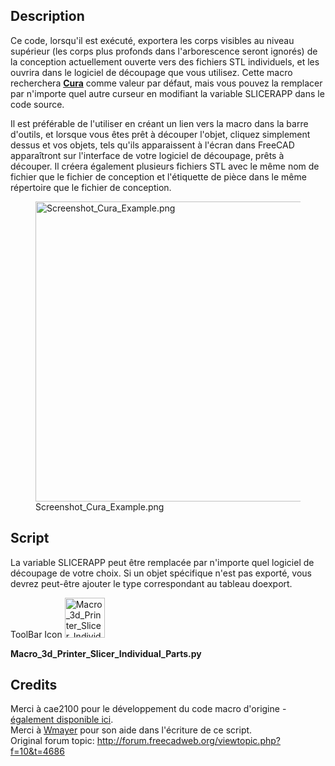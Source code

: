 <languages/>
<div class="mw-translate-fuzzy">
{{Macro/fr
|Name=Macro 3d Printer Slicer Individual Parts
|Name/fr=Macro 3d Printer Slicer Individual Parts
|Icon=Macro_3d_Printer_Slicer_Individual_Parts.svg
|Description=Exportation vers un logiciel de découpage pour imprimantes 3D basé sur une macro similaire par cae2100. Exporte un seul fichier stl pour chaque partie visible dans le même répertoire que le fichier de dessin original, puis l'ouvre dans le logiciel de découpage. <br/> Ce code, lorsqu'il est exécuté, exporte le dessin actuellement ouvert vers plusieurs fichiers STL, nommés d'après les étiquettes des pièces et ouvrez-le dans le logiciel de découpage que vous utilisez. La macro recherche '' '[http://wiki.ultimaker.com/Cura Cura]' '' dans le chemin mais vous pouvez ajouter tout autre découpage en modifiant la chaîne dans la macro.
|Author=WayofWood
|Version=1.1
|Date=2020-10-30
|FCVersion=All
|Download=[https://wiki.freecadweb.org/images/3/3d/Macro_3d_Printer_Slicer_Individual_Parts.svg ToolBar Icon]
|SeeAlso=[[Macro_3d_Printer_Slicer/fr|Macro 3d Printer Slicer]] [[Image:Macro_3d_Printer_Slicer.png|24px]]
}}
</div>


== Description ==
Ce code, lorsqu'il est exécuté, exportera les corps visibles au niveau supérieur (les corps plus profonds dans l'arborescence seront ignorés) de la conception actuellement ouverte vers des fichiers STL individuels, et les ouvrira dans le logiciel de découpage que vous utilisez. Cette macro recherchera '''[http://wiki.ultimaker.com/Cura Cura]''' comme valeur par défaut, mais vous pouvez la remplacer par n'importe quel autre curseur en modifiant la variable SLICERAPP dans le code source. 

Il est préférable de l'utiliser en créant un lien vers la macro dans la barre d'outils, et lorsque vous êtes prêt à découper l'objet, cliquez simplement dessus et vos objets, tels qu'ils apparaissent à l'écran dans FreeCAD apparaîtront sur l'interface de votre logiciel de découpage, prêts à découper. Il créera également plusieurs fichiers STL avec le même nom de fichier que le fichier de conception et l'étiquette de pièce dans le même répertoire que le fichier de conception.

[[File:Screenshot_Cura_Example.png|480px]]

==Script==
La variable SLICERAPP peut être remplacée par n'importe quel logiciel de découpage de votre choix. Si un objet spécifique n'est pas exporté, vous devrez peut-être ajouter le type correspondant au tableau doexport.

ToolBar Icon [[Image:Macro_3d_Printer_Slicer_Individual_Parts.svg|64px]]

'''Macro_3d_Printer_Slicer_Individual_Parts.py'''

{{MacroCode|code=
import FreeCAD
import Mesh
import sys
import math
import os
import subprocess

SLICERAPP= "cura"		 			# Put your Slicer program here

# some fuctions
def getPlacement(quat,vect,obj):
  if quat[3] > -1  and quat[3] < 1:
    delta = math.acos(quat[3])*2.0
    scale = math.sin(delta/2)
    rx = quat[0]/scale
    ry = quat[1]/scale
    rz = quat[2]/scale
  else:
    delta = 0
    rx = 0
    ry = 0
    rz = 1
  info0 = "translation "+str(vect.x)+" "+str(vect.y)+" "+str(vect.z)
  info1 = "rotation "+str(rx)+" "+str(ry)+" "+str(rz)+" "+str(delta)
  return info0+" "+info1
# some definitions
placement = App.Placement(App.Vector(0,0,0),App.Rotation(0,0,0,1))
# user need to set this directory where slicing software is located
OutDir = FreeCAD.ActiveDocument.FileName.replace(".FCStd", "--")
visible_objs = []
# Get Objects in document
doc = App.ActiveDocument
objs = doc.Objects
stlFile = ""
stlFiles = [ SLICERAPP ]
# hide all
for obj in objs:
   print(obj.Label + "//" + obj.TypeId)
   print(len(obj.InList))
   if obj.ViewObject.isVisible() and hasattr(obj, 'Shape') and (len(obj.InList) <= 1):
      visible_objs.append(obj)
for obj in visible_objs:
  stlFile = OutDir+str(obj.Label)+".stl"
  Mesh.export([obj],stlFile)
  stlFiles.append(stlFile)
  print ("Exporting " + stlFile + "\n")
print ("Calling subprocess: " + str(stlFiles)+"\n")
subprocess.Popen(stlFiles)
}}

<div class="mw-translate-fuzzy">
== Credits ==
Merci à cae2100 pour le développement du code macro d'origine - [[Macro_3d_Printer_Slicer/fr|également disponible ici]].<br /> 
Merci à [http://forum.freecadweb.org/viewtopic.php?f=10&t=4686 Wmayer] pour son aide dans l'écriture de ce script.<br />
Original forum topic: http://forum.freecadweb.org/viewtopic.php?f=10&t=4686
</div>
{{clear}}